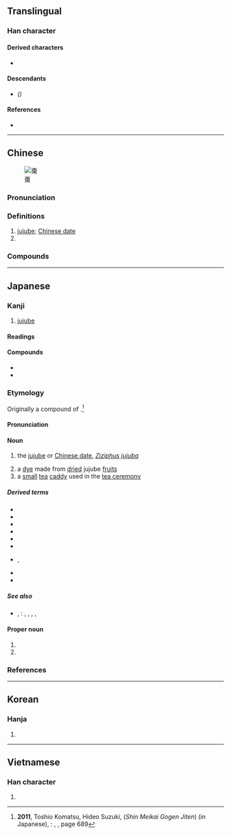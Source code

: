 {{also|枣}}
{{character info/new}}
==Translingual==

===Han character===
{{Han char|rn=75|rad=木|as=08|sn=12|four=50902|canj=DBDB,XDBDB|ids=⿱朿朿}}

====Derived characters====
* {{l|mul|[[𪦡]], [[𭫼]], [[𫓇]], [[𤒗]], [[𫼄]], [[𮐿]]}}

====Descendants====
* {{l|mul|[[枣]]}} ''({{w|simplified Chinese}})''

====References====
* {{Han ref|kx=0532.180|dkj=14937|dj=0920.240|hdz=21228.010|uh=68D7|ud=26839|bh=B4C7|bd=46279}}

----

==Chinese==
{{zh-forms|s=枣|alt=栆}}
{{zh-wp|zh:棗|en:Jujube}}
[[File:Azufaifas_fcm.jpg|thumb|棗]]

===Pronunciation===
{{zh-pron
|m=zǎo,er=y
|c=zou2
|h=pfs=chó
|mn=qz:chó͘/qz,xm,zz:chó
|mn_note=chó͘/chó - literary, chó - vernacular (Quanzhou)
|mc=y
|oc=y
|cat=n,pn
}}

===Definitions===
{{zh-hanzi}}

# [[jujube]]; [[Chinese date]]
# {{surname|lang=zh}}

===Compounds===
{{zh-der|紅棗|蜜棗|椰棗|囫圇吞棗|交梨火棗|嘎嘎棗兒|吃黑棗兒|棗子|梨棗|災梨禍棗|拔葵啖棗|棗椰子|禍棗災梨|棗糕|海棗|棗泥|棗騮|棗紅色|棗核臉|棗本|沙棗|金絲棗|羊棗|肉棗兒|酸棗子|黑棗|重棗|面如重棗|讓棗推梨|鶻崙吞棗|酸棗|棗店|棗陽}}

----

==Japanese==

===Kanji===
{{ja-kanji|grade=|rs=木08}}
# [[jujube]]

====Readings====
{{ja-readings
|goon=そう<さう
|kanon=そう<さう
|kun=なつめ-
}}

====Compounds====
* {{ja-r|酸棗|さんそう}}
* {{ja-r|大棗|たいそう}}

===Etymology===
<div style="float:right;">
{{wp|lang=ja|ナツメ}}
{{wp|Jujube}}
</div>
{{ja-kanjitab|なつめ|yomi=kun}}

Originally a compound of {{compound|ja|sort=なつめ|夏|tr1=natsu|t1=[[summer]]|芽|tr2=me|t2=[[bud]], [[sprout]]|nocat=1}}.<ref>'''2011''', Toshio Komatsu, Hideo Suzuki, {{lang|ja|新明解語源辞典}} (''Shin Meikai Gogen Jiten'') (in Japanese), {{w|Tokyo|Tōkyō}}: {{w|Sanseidō}}, {{ISBN|978-4-385-13990-6}}, page 689</ref>

====Pronunciation====
{{ja-pron|y=k|なつめ|acc=0|acc_ref=DJR}}

====Noun====
{{ja-noun|なつめ|ナツメ}}

# the [[jujube]] or [[Chinese date]], ''[[Ziziphus jujuba]]''
#: {{hyper|ja|黒梅擬|tr=kuroumemodoki}}
# a [[dye]] made from [[dry|dried]] jujube [[fruit]]s
# a [[small]] [[tea]] [[caddy]] used in the [[tea ceremony]]

=====Derived terms=====
{{der-top}}
* {{ja-r|棗%貝|ナツメ%ガイ}}
* {{ja-r|棗%形 手水%鉢|なつめ%-がた ちょうず%ばち}}
* {{ja-r|棗%玉|^なつめ%だま}}
* {{ja-r|棗 椰%子|ナツメ ヤ%シ|[[date palm]]|pos={{taxlink|Phoenix dactylifera​|species|ver=180130}}}}
* {{ja-r|唐%棗|から%-なつめ}}
* {{ja-r|小%棗|こ%なつめ}}
* {{ja-r|核太 棗|サネブト ナツメ|rom=-}}, {{ja-r|酸 棗|サネブト ナツメ}}
* {{ja-r|浜 棗|ハマ ナツメ}}
* {{ja-r|平 棗|ひら なつめ}}
{{der-bottom}}

=====See also=====
* {{ja-r|五果|ごか|rom=-}}, {{ja-r|五菓|ごか|[[five]] [[fruit]]s}}: {{ja-r|桃|もも|[[peach]]}}, {{ja-r|李|すもも|{{vern|Prunus salicina|Japanese plum}}}}, {{ja-r|杏|あんず|[[apricot]]}}, {{ja-r|棗|なつめ|'''jujube'''}}, {{ja-r|栗|くり|{{vern|Japanese chestnut}}}}

====Proper noun====
{{ja-pos|proper|なつめ}}

# {{given name|female|lang=ja|A=a|nodot=1|sort=なつめ}}
# {{surname|lang=ja|A=a|nodot=1|sort=なつめ}}

===References===
<references/>

----

==Korean==

===Hanja===
{{ko-hanja|hangeul=조|eumhun=|rv=jo|mr=cho|y=co}}

# {{defn|lang=ko|sort=木08}}

----

==Vietnamese==

===Han character===
{{vi-hantu|[[táo]], [[táu]], [[tảo]]|rs=木08}}

# {{defn|lang=vi|sort=木08}}